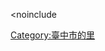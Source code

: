 {{Navbox
| title  = [[臺中市]][[西屯區]]行政區劃
| style  = width:600px
| state  = uncollapsed
| image  = 
| name   = 台中市西屯區
| group1 = 里
| list1  = [[民生里]] [[利民里]] [[三民里]] [[東昇里]] [[廣民里]] [[平和里]] [[公民里]] [[藍興里]] [[公舘里]] [[和龍里]] [[鵬程里]] [[龍潭里]] [[潮洋里]] [[廣福里 (台中市)]] }}
<noinclude

[[Category:臺中市的里]] 
[[Category:台灣行政區劃模板|{{PAGENAME}}]]</noinclude>